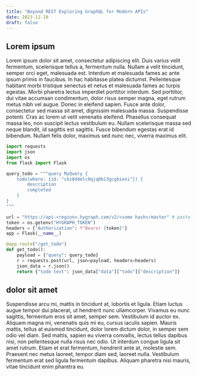 ```yaml
---
title: "Beyond REST Exploring GraphQL for Modern APIs"
date: 2023-11-10
draft: false
---
```


## Lorem ipsum

Lorem ipsum dolor sit amet, consectetur adipiscing elit.
Duis varius velit fermentum, scelerisque tellus a, fermentum nulla.
Nullam a velit tincidunt, semper orci eget, malesuada est.
Interdum et malesuada fames ac ante ipsum primis in faucibus.
In hac habitasse platea dictumst. Pellentesque habitant morbi tristique senectus et netus et malesuada fames ac turpis egestas. Morbi pharetra lectus imperdiet porttitor interdum. Sed porttitor, dui vitae accumsan condimentum, dolor risus semper magna, eget rutrum metus nibh vel augue. Donec in eleifend sapien. Fusce ante dolor, consectetur sed massa sit amet, dignissim malesuada massa. Suspendisse potenti. Cras ac lorem ut velit venenatis eleifend. Phasellus consequat massa leo, non suscipit lectus vestibulum eu. Nullam scelerisque massa sed neque blandit, id sagittis est sagittis. Fusce bibendum egestas erat id bibendum.
Nullam felis dolor, maximus sed nunc nec, viverra maximus elit.

```python
import requests
import json
import os
from flask import Flask

query_todo = """query MyQuery {
    todo(where: {id: "ckz8d4mlc0qjq0b13gcgbieni"}) {
        description
        completed
    }
}
"""

url = "https://api-<region>.hygraph.com/v2/<some hash>/master" # paste your Content API endpoint
token = os.getenv("HYGRAPH_TOKEN")
headers = {"Authorization": f"Bearer {token}"}
app = Flask(__name__)

@app.route("/get_todo")
def get_todo():
    payload = {"query": query_todo}
    r = requests.post(url, json=payload, headers=headers)
    json_data = r.json()
    return {"todo text": json_data["data"]["todo"]["description"]}
```

## dolor sit amet

Suspendisse arcu mi, mattis in tincidunt at, lobortis et ligula.
Etiam luctus augue tempor dui placerat, ut hendrerit nunc ullamcorper.
Vivamus eu nunc sagittis, fermentum eros sit amet, semper sem.
Vestibulum id auctor ex. Aliquam magna mi, venenatis quis mi eu, cursus iaculis sapien.
Mauris mattis, tellus at euismod tincidunt, dolor lorem dictum dolor, in semper sem odio vel diam.
Sed mattis, sapien eu viverra convallis, lectus tellus dapibus nisi, non pellentesque nulla risus nec odio.
Ut interdum congue ligula sit amet rutrum. Etiam et erat fermentum, hendrerit ante at, molestie sem.
Praesent nec metus laoreet, tempor diam sed, laoreet nulla. Vestibulum fermentum erat sed ligula fermentum dapibus.
Aliquam pharetra nisi mauris, vitae tincidunt enim pharetra eu.
